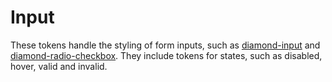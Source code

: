 
<Meta title="Foundations/Tokens/Input" />

# Input

These tokens handle the styling of form inputs, such as [diamond-input](?path=/docs/control-input--docs) and [diamond-radio-checkbox](?path=/docs/control-radiocheckbox--docs).
They include tokens for states, such as disabled, hover, valid and invalid.

<Tokens collection="diamond-input" />
